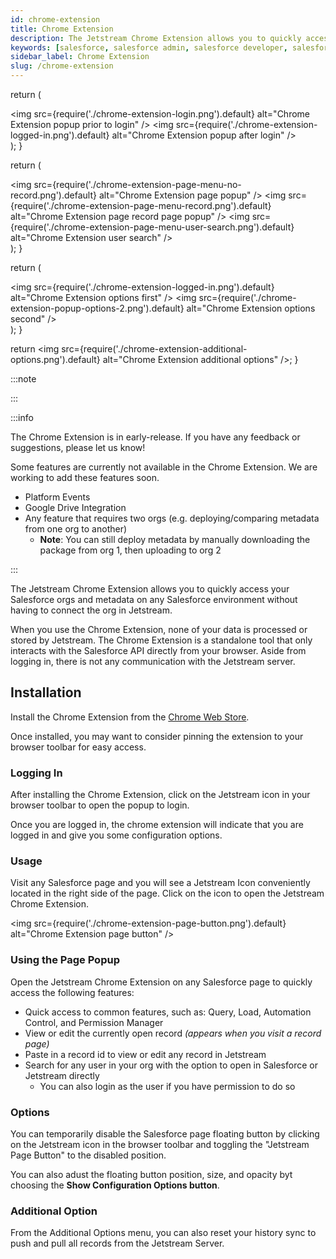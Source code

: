```yaml
---
id: chrome-extension
title: Chrome Extension
description: The Jetstream Chrome Extension allows you to quickly access your Salesforce orgs and metadata from anywhere on the web.
keywords: [salesforce, salesforce admin, salesforce developer, salesforce automation, salesforce workbench, chrome extension]
sidebar_label: Chrome Extension
slug: /chrome-extension
---
```



  return (
    <div className={styles.container}>
      <img src={require('./chrome-extension-login.png').default} alt="Chrome Extension popup prior to login" />
      <img src={require('./chrome-extension-logged-in.png').default} alt="Chrome Extension popup after login" />
    </div>
  );
}

  return (
    <div className={styles.container}>
      <img src={require('./chrome-extension-page-menu-no-record.png').default} alt="Chrome Extension page popup" />
      <img src={require('./chrome-extension-page-menu-record.png').default} alt="Chrome Extension page record page popup" />
      <img src={require('./chrome-extension-page-menu-user-search.png').default} alt="Chrome Extension user search" />
    </div>
  );
}

  return (
    <div className={styles.container}>
      <img src={require('./chrome-extension-logged-in.png').default} alt="Chrome Extension options first" />
      <img src={require('./chrome-extension-popup-options-2.png').default} alt="Chrome Extension options second" />
    </div>
  );
}

  return <img src={require('./chrome-extension-additional-options.png').default} alt="Chrome Extension additional options" />;
}

:::note

<RequiresProPlan />

:::

:::info

The Chrome Extension is in early-release. If you have any feedback or suggestions, please let us know!

Some features are currently not available in the Chrome Extension. We are working to add these features soon.

- Platform Events
- Google Drive Integration
- Any feature that requires two orgs (e.g. deploying/comparing metadata from one org to another)
  - **Note**: You can still deploy metadata by manually downloading the package from org 1, then uploading to org 2

:::

The Jetstream Chrome Extension allows you to quickly access your Salesforce orgs and metadata on any Salesforce environment without having to connect the org in Jetstream.

When you use the Chrome Extension, none of your data is processed or stored by Jetstream. The Chrome Extension is a standalone tool that only interacts with the Salesforce API directly from your browser.
Aside from logging in, there is not any communication with the Jetstream server.

## Installation

Install the Chrome Extension from the [Chrome Web Store](https://chromewebstore.google.com/detail/jetstream/nhahnhcpbhlkmpkdgbbadffnhblhlomm).

Once installed, you may want to consider pinning the extension to your browser toolbar for easy access.

### Logging In

After installing the Chrome Extension, click on the Jetstream icon in your browser toolbar to open the popup to login.

Once you are logged in, the chrome extension will indicate that you are logged in and give you some configuration options.

<PopupLogin />

### Usage

Visit any Salesforce page and you will see a Jetstream Icon conveniently located in the right side of the page. Click on the icon to open the Jetstream Chrome Extension.

<img src={require('./chrome-extension-page-button.png').default} alt="Chrome Extension page button" />

### Using the Page Popup

Open the Jetstream Chrome Extension on any Salesforce page to quickly access the following features:

- Quick access to common features, such as: Query, Load, Automation Control, and Permission Manager
- View or edit the currently open record _(appears when you visit a record page)_
- Paste in a record id to view or edit any record in Jetstream
- Search for any user in your org with the option to open in Salesforce or Jetstream directly
  - You can also login as the user if you have permission to do so

<PagePopupDisplay />

### Options

You can temporarily disable the Salesforce page floating button by clicking on the Jetstream icon in the browser toolbar and toggling the "Jetstream Page Button" to the disabled position.

You can also adust the floating button position, size, and opacity byt choosing the **Show Configuration Options button**.

<PopupOptions />

### Additional Option

From the Additional Options menu, you can also reset your history sync to push and pull all records from the Jetstream Server.

<PopupAdditionalOptions />
